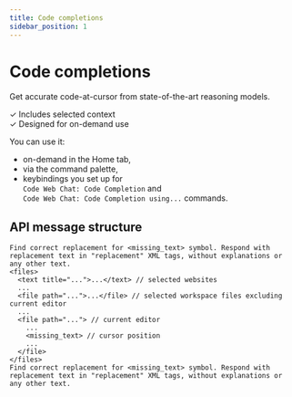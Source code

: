 ```yaml
---
title: Code completions
sidebar_position: 1
---
```



# Code completions

Get accurate code-at-cursor from state-of-the-art reasoning models.

✓ Includes selected context \
✓ Designed for on-demand use

You can use it:

- on-demand in the Home tab,
- via the command palette,
- keybindings you set up for \
  `Code Web Chat: Code Completion` and \
  `Code Web Chat: Code Completion using...` commands.

## API message structure

```
Find correct replacement for <missing_text> symbol. Respond with replacement text in "replacement" XML tags, without explanations or any other text.
<files>
  <text title="...">...</text> // selected websites
  ...
  <file path="...">...</file> // selected workspace files excluding current editor
  ...
  <file path="..."> // current editor
    ...
    <missing_text> // cursor position
    ...
  </file>
</files>
Find correct replacement for <missing_text> symbol. Respond with replacement text in "replacement" XML tags, without explanations or any other text.
```
